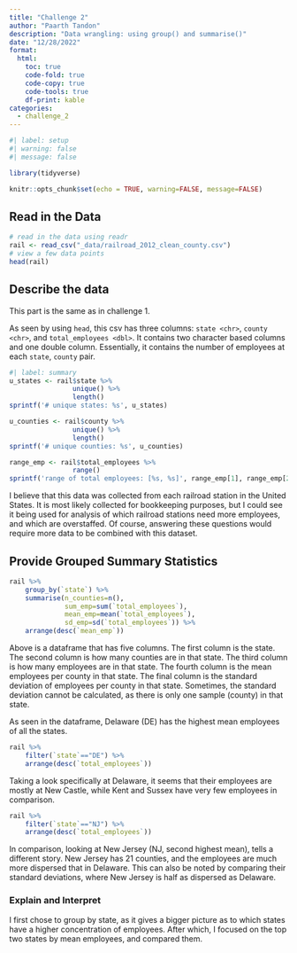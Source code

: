 ```yaml
---
title: "Challenge 2"
author: "Paarth Tandon"
description: "Data wrangling: using group() and summarise()"
date: "12/28/2022"
format:
  html:
    toc: true
    code-fold: true
    code-copy: true
    code-tools: true
    df-print: kable
categories:
  - challenge_2
---
```


```r
#| label: setup
#| warning: false
#| message: false

library(tidyverse)

knitr::opts_chunk$set(echo = TRUE, warning=FALSE, message=FALSE)
```

## Read in the Data

```r
# read in the data using readr
rail <- read_csv("_data/railroad_2012_clean_county.csv")
# view a few data points
head(rail)
```

## Describe the data

This part is the same as in challenge 1.

As seen by using `head`, this csv has three columns: `state <chr>`, `county <chr>`, and `total_employees <dbl>`. It contains two character based columns and one double column. Essentially, it contains the number of employees at each `state`, `county` pair.

```r
#| label: summary
u_states <- rail$state %>%
                unique() %>%
                length()
sprintf('# unique states: %s', u_states)

u_counties <- rail$county %>%
                unique() %>%
                length()
sprintf('# unique counties: %s', u_counties)

range_emp <- rail$total_employees %>%
                range()
sprintf('range of total employees: [%s, %s]', range_emp[1], range_emp[2])
```

I believe that this data was collected from each railroad station in the United States. It is most likely collected for bookkeeping purposes, but I could see it being used for analysis of which railroad stations need more employees, and which are overstaffed. Of course, answering these questions would require more data to be combined with this dataset. 

## Provide Grouped Summary Statistics

```r
rail %>%
    group_by(`state`) %>%
    summarise(n_counties=n(),
              sum_emp=sum(`total_employees`),
              mean_emp=mean(`total_employees`),
              sd_emp=sd(`total_employees`)) %>%
    arrange(desc(`mean_emp`))
```

Above is a dataframe that has five columns. The first column is the state. The second column is how many counties are in that state. The third column is how many employees are in that state. The fourth column is the mean employees per county in that state. The final column is the standard deviation of employees per county in that state. Sometimes, the standard deviation cannot be calculated, as there is only one sample (county) in that state.

As seen in the dataframe, Delaware (DE) has the highest mean employees of all the states.

```r
rail %>%
    filter(`state`=="DE") %>%
    arrange(desc(`total_employees`))
```

Taking a look specifically at Delaware, it seems that their employees are mostly at New Castle, while Kent and Sussex have very few employees in comparison.

```r
rail %>%
    filter(`state`=="NJ") %>%
    arrange(desc(`total_employees`))
```

In comparison, looking at New Jersey (NJ, second highest mean), tells a different story. New Jersey has 21 counties, and the employees are much more dispersed that in Delaware. This can also be noted by comparing their standard deviations, where New Jersey is half as dispersed as Delaware.

### Explain and Interpret

I first chose to group by state, as it gives a bigger picture as to which states have a higher concentration of employees. After which, I focused on the top two states by mean employees, and compared them.

